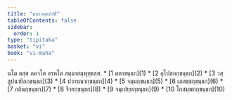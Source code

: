 ```yaml
---
title: "มหาวคฺคปาฬิ"
tableOfContents: false
sidebar:
  order: 1
type: "tipitaka"
basket: "vi"
book: "vi-maha"
---
```


<Paragraph number="1" type="center" book="vi-maha">
นโม ตสฺส ภควโต อรหโต สมฺมาสมฺพุทฺธสฺส.

</Paragraph>

<TableOfContents book="vi-maha">
* [1 มหาขนฺธก](1)
* [2 อุโปสถกฺขนฺธก](2)
* [3 วสฺสูปนายิกกฺขนฺธก](3)
* [4 ปวารณากฺขนฺธก](4)
* [5 จมฺมกฺขนฺธก](5)
* [6 เภสชฺชกฺขนฺธก](6)
* [7 กถินกฺขนฺธก](7)
* [8 จีวรกฺขนฺธก](8)
* [9 จมฺเปยฺยกฺขนฺธก](9)
* [10 โกสมฺพกกฺขนฺธก](10)
</TableOfContents>